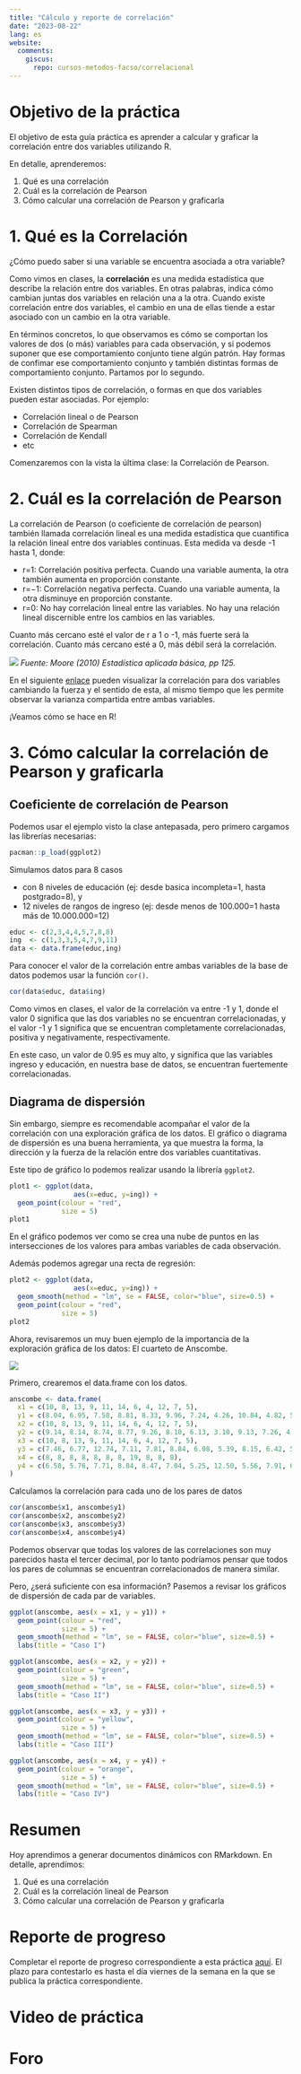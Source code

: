 ```yaml
---
title: "Cálculo y reporte de correlación"
date: "2023-08-22"
lang: es
website:
  comments:
    giscus:
      repo: cursos-metodos-facso/correlacional
---
```


# Objetivo de la práctica

El objetivo de esta guía práctica es aprender a calcular y graficar la correlación entre dos variables utilizando R.

En detalle, aprenderemos:

1.  Qué es una correlación
2.  Cuál es la correlación de Pearson
3.  Cómo calcular una correlación de Pearson y graficarla

# 1. Qué es la Correlación

¿Cómo puedo saber si una variable se encuentra asociada a otra variable?

Como vimos en clases, la **correlación** es una medida estadística que describe la relación entre dos variables. En otras palabras, indica cómo cambian juntas dos variables en relación una a la otra. Cuando existe correlación entre dos variables, el cambio en una de ellas tiende a estar asociado con un cambio en la otra variable.

En términos concretos, lo que observamos es cómo se comportan los valores de dos (o más) variables para cada observación, y si podemos suponer que ese comportamiento conjunto tiene algún patrón. Hay formas de confimar ese comportamiento conjunto y también distintas formas de comportamiento conjunto. Partamos por lo segundo.

Existen distintos tipos de correlación, o formas en que dos variables pueden estar asociadas. Por ejemplo:

-   Correlación lineal o de Pearson
-   Correlación de Spearman
-   Correlación de Kendall
-   etc

Comenzaremos con la vista la última clase: la Correlación de Pearson.

# 2. Cuál es la correlación de Pearson

La correlación de Pearson (o coeficiente de correlación de pearson) también llamada correlación lineal es una medida estadística que cuantifica la relación lineal entre dos variables continuas. Esta medida va desde -1 hasta 1, donde:

-   r=1: Correlación positiva perfecta. Cuando una variable aumenta, la otra también aumenta en proporción constante.
-   r=−1: Correlación negativa perfecta. Cuando una variable aumenta, la otra disminuye en proporción constante.
-   r=0: No hay correlación lineal entre las variables. No hay una relación lineal discernible entre los cambios en las variables.

Cuanto más cercano esté el valor de r a 1 o -1, más fuerte será la correlación. Cuanto más cercano esté a 0, más débil será la correlación.

![](../files/cor.png)
*Fuente: Moore (2010) Estadística aplicada básica, pp 125.*

En el siguiente [enlace](https://rpsychologist.com/correlation/) pueden visualizar la correlación para dos variables cambiando la fuerza y el sentido de esta, al mismo tiempo que les permite observar la varianza compartida entre ambas variables.

¡Veamos cómo se hace en R!

# 3. Cómo calcular la correlación de Pearson y graficarla

## Coeficiente de correlación de Pearson

Podemos usar el ejemplo visto la clase antepasada, pero primero cargamos las librerías necesarias:

```r
pacman::p_load(ggplot2)
```

Simulamos datos para 8 casos

-   con 8 niveles de educación (ej: desde basica incompleta=1, hasta postgrado=8), y
-   12 niveles de rangos de ingreso (ej: desde menos de 100.000=1 hasta más de 10.000.000=12)

```r
educ <- c(2,3,4,4,5,7,8,8)
ing  <- c(1,3,3,5,4,7,9,11)
data <- data.frame(educ,ing)
```

Para conocer el valor de la correlación entre ambas variables de la base de datos podemos usar la función `cor()`.

```r
cor(data$educ, data$ing)
```

Como vimos en clases, el valor de la correlación va entre -1 y 1, donde el valor 0 significa que las dos variables no se encuentran correlacionadas, y el valor -1 y 1 significa que se encuentran completamente correlacionadas, positiva y negativamente, respectivamente.

En este caso, un valor de 0.95 es muy alto, y significa que las variables ingreso y educación, en nuestra base de datos, se encuentran fuertemente correlacionadas.

## Diagrama de dispersión

Sin embargo, siempre es recomendable acompañar el valor de la correlación con una exploración gráfica de los datos. El gráfico o diagrama de dispersión es una buena herramienta, ya que muestra la forma, la dirección y la fuerza de la relación entre dos variables cuantitativas.

Este tipo de gráfico lo podemos realizar usando la librería `ggplot2`.

```r
plot1 <- ggplot(data, 
                aes(x=educ, y=ing)) + 
  geom_point(colour = "red", 
             size = 5)
plot1
```

En el gráfico podemos ver como se crea una nube de puntos en las intersecciones de los valores para ambas variables de cada observación.

Además podemos agregar una recta de regresión:

```r
plot2 <- ggplot(data, 
                aes(x=educ, y=ing)) + 
  geom_smooth(method = "lm", se = FALSE, color="blue", size=0.5) +
  geom_point(colour = "red", 
             size = 5)
plot2
```

Ahora, revisaremos un muy buen ejemplo de la importancia de la exploración gráfica de los datos: El cuarteto de Anscombe.

![](../files/cuarteto.jpg)

Primero, crearemos el data.frame con los datos.

```r
anscombe <- data.frame(
  x1 = c(10, 8, 13, 9, 11, 14, 6, 4, 12, 7, 5),
  y1 = c(8.04, 6.95, 7.58, 8.81, 8.33, 9.96, 7.24, 4.26, 10.84, 4.82, 5.68),
  x2 = c(10, 8, 13, 9, 11, 14, 6, 4, 12, 7, 5),
  y2 = c(9.14, 8.14, 8.74, 8.77, 9.26, 8.10, 6.13, 3.10, 9.13, 7.26, 4.74),
  x3 = c(10, 8, 13, 9, 11, 14, 6, 4, 12, 7, 5),
  y3 = c(7.46, 6.77, 12.74, 7.11, 7.81, 8.84, 6.08, 5.39, 8.15, 6.42, 5.73),
  x4 = c(8, 8, 8, 8, 8, 8, 8, 19, 8, 8, 8),
  y4 = c(6.58, 5.76, 7.71, 8.84, 8.47, 7.04, 5.25, 12.50, 5.56, 7.91, 6.89)
)
```

Calculamos la correlación para cada uno de los pares de datos

```r
cor(anscombe$x1, anscombe$y1)
cor(anscombe$x2, anscombe$y2)
cor(anscombe$x3, anscombe$y3)
cor(anscombe$x4, anscombe$y4)
```

Podemos observar que todas los valores de las correlaciones son muy parecidos hasta el tercer decimal, por lo tanto podríamos pensar que todos los pares de columnas se encuentran correlacionados de manera similar.

Pero, ¿será suficiente con esa información? Pasemos a revisar los gráficos de dispersión de cada par de variables.

```r
ggplot(anscombe, aes(x = x1, y = y1)) +
  geom_point(colour = "red", 
             size = 5) +
  geom_smooth(method = "lm", se = FALSE, color="blue", size=0.5) +
  labs(title = "Caso I")

ggplot(anscombe, aes(x = x2, y = y2)) +
  geom_point(colour = "green", 
             size = 5) +
  geom_smooth(method = "lm", se = FALSE, color="blue", size=0.5) +
  labs(title = "Caso II")

ggplot(anscombe, aes(x = x3, y = y3)) +
  geom_point(colour = "yellow", 
             size = 5) +
  geom_smooth(method = "lm", se = FALSE, color="blue", size=0.5) +
  labs(title = "Caso III")

ggplot(anscombe, aes(x = x4, y = y4)) +
  geom_point(colour = "orange", 
             size = 5) +
  geom_smooth(method = "lm", se = FALSE, color="blue", size=0.5) +
  labs(title = "Caso IV")
```

# Resumen

Hoy aprendimos a generar documentos dinámicos con RMarkdown. En detalle, aprendímos:

1.  Qué es una correlación
2.  Cuál es la correlación lineal de Pearson
3.  Cómo calcular una correlación de Pearson y graficarla

# Reporte de progreso

Completar el reporte de progreso correspondiente a esta práctica [aquí](). El plazo para contestarlo es hasta el día viernes de la semana en la que se publica la práctica correspondiente.

# Video de práctica

# Foro


<!--probando cambios branch -->
